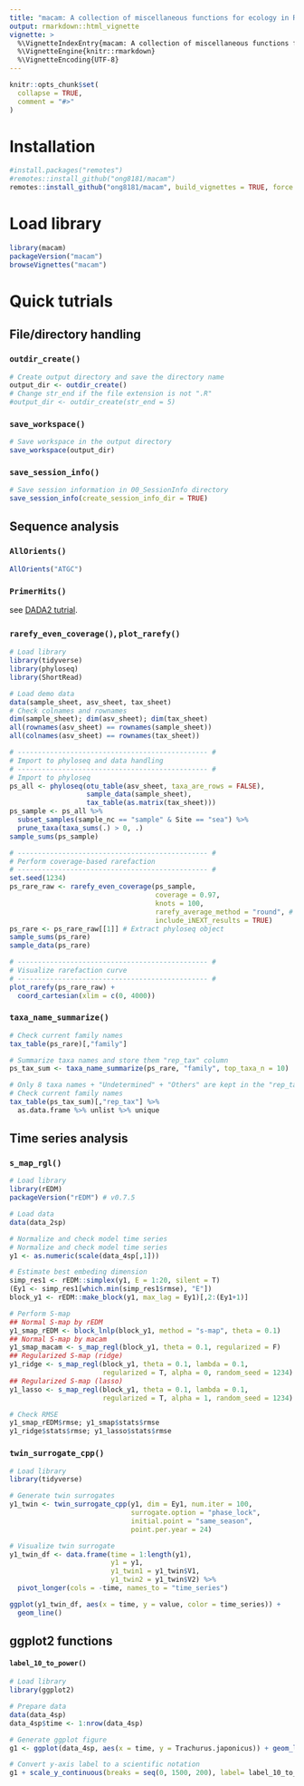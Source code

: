 ```yaml
---
title: "macam: A collection of miscellaneous functions for ecology in R"
output: rmarkdown::html_vignette
vignette: >
  %\VignetteIndexEntry{macam: A collection of miscellaneous functions for ecology in R}
  %\VignetteEngine{knitr::rmarkdown}
  %\VignetteEncoding{UTF-8}
---
```


```r
knitr::opts_chunk$set(
  collapse = TRUE,
  comment = "#>"
)
```

# Installation
```r
#install.packages("remotes")
#remotes::install_github("ong8181/macam")
remotes::install_github("ong8181/macam", build_vignettes = TRUE, force = TRUE)
```

# Load library
```r
library(macam)
packageVersion("macam")
browseVignettes("macam")
```

# Quick tutrials
## File/directory handling
### `outdir_create()`
```r
# Create output directory and save the directory name
output_dir <- outdir_create()
# Change str_end if the file extension is not ".R"
#output_dir <- outdir_create(str_end = 5)
```

### `save_workspace()`
```r
# Save workspace in the output directory
save_workspace(output_dir)
```

### `save_session_info()`
```r
# Save session information in 00_SessionInfo directory
save_session_info(create_session_info_dir = TRUE)
```

## Sequence analysis
### `AllOrients()`
```r
AllOrients("ATGC")
```

### `PrimerHits()`
see [DADA2 tutrial](https://benjjneb.github.io/dada2/ITS_workflow.html).

### `rarefy_even_coverage()`, `plot_rarefy()`
```r
# Load library
library(tidyverse)
library(phyloseq)
library(ShortRead)

# Load demo data
data(sample_sheet, asv_sheet, tax_sheet)
# Check colnames and rownames
dim(sample_sheet); dim(asv_sheet); dim(tax_sheet)
all(rownames(asv_sheet) == rownames(sample_sheet))
all(colnames(asv_sheet) == rownames(tax_sheet))

# ----------------------------------------------- #
# Import to phyloseq and data handling
# ----------------------------------------------- #
# Import to phyloseq
ps_all <- phyloseq(otu_table(asv_sheet, taxa_are_rows = FALSE),
                   sample_data(sample_sheet),
                   tax_table(as.matrix(tax_sheet)))
ps_sample <- ps_all %>%
  subset_samples(sample_nc == "sample" & Site == "sea") %>%
  prune_taxa(taxa_sums(.) > 0, .)
sample_sums(ps_sample)

# ----------------------------------------------- #
# Perform coverage-based rarefaction
# ----------------------------------------------- #
set.seed(1234)
ps_rare_raw <- rarefy_even_coverage(ps_sample,
                                    coverage = 0.97,
                                    knots = 100,
                                    rarefy_average_method = "round", # Specify how iterated rarefaction results are averaged. You may change.
                                    include_iNEXT_results = TRUE)
ps_rare <- ps_rare_raw[[1]] # Extract phyloseq object
sample_sums(ps_rare)
sample_data(ps_rare)

# ----------------------------------------------- #
# Visualize rarefaction curve
# ----------------------------------------------- #
plot_rarefy(ps_rare_raw) +
  coord_cartesian(xlim = c(0, 4000))
```

### `taxa_name_summarize()`
```r
# Check current family names
tax_table(ps_rare)[,"family"]

# Summarize taxa names and store them "rep_tax" column
ps_tax_sum <- taxa_name_summarize(ps_rare, "family", top_taxa_n = 10)

# Only 8 taxa names + "Undetermined" + "Others" are kept in the "rep_tax" column
# Check current family names
tax_table(ps_tax_sum)[,"rep_tax"] %>%
  as.data.frame %>% unlist %>% unique
```

## Time series analysis
### `s_map_rgl()`
```r
# Load library
library(rEDM)
packageVersion("rEDM") # v0.7.5

# Load data
data(data_2sp)

# Normalize and check model time series
# Normalize and check model time series
y1 <- as.numeric(scale(data_4sp[,1]))

# Estimate best embeding dimension
simp_res1 <- rEDM::simplex(y1, E = 1:20, silent = T)
(Ey1 <- simp_res1[which.min(simp_res1$rmse), "E"])
block_y1 <- rEDM::make_block(y1, max_lag = Ey1)[,2:(Ey1+1)]

# Perform S-map
## Normal S-map by rEDM
y1_smap_rEDM <- block_lnlp(block_y1, method = "s-map", theta = 0.1)
## Normal S-map by macam
y1_smap_macam <- s_map_regl(block_y1, theta = 0.1, regularized = F)
## Regularized S-map (ridge)
y1_ridge <- s_map_regl(block_y1, theta = 0.1, lambda = 0.1,
                       regularized = T, alpha = 0, random_seed = 1234)
## Regularized S-map (lasso)
y1_lasso <- s_map_regl(block_y1, theta = 0.1, lambda = 0.1,
                       regularized = T, alpha = 1, random_seed = 1234)

# Check RMSE
y1_smap_rEDM$rmse; y1_smap$stats$rmse
y1_ridge$stats$rmse; y1_lasso$stats$rmse
```

### `twin_surrogate_cpp()`
```r
# Load library
library(tidyverse)

# Generate twin surrogates
y1_twin <- twin_surrogate_cpp(y1, dim = Ey1, num.iter = 100,
                              surrogate.option = "phase_lock",
                              initial.point = "same_season",
                              point.per.year = 24)

# Visualize twin surrogate
y1_twin_df <- data.frame(time = 1:length(y1),
                         y1 = y1,
                         y1_twin1 = y1_twin$V1,
                         y1_twin2 = y1_twin$V2) %>% 
  pivot_longer(cols = -time, names_to = "time_series")

ggplot(y1_twin_df, aes(x = time, y = value, color = time_series)) +
  geom_line()
```

## ggplot2 functions
#### `label_10_to_power()`
```r
# Load library
library(ggplot2)

# Prepare data
data(data_4sp)
data_4sp$time <- 1:nrow(data_4sp)

# Generate ggplot figure
g1 <- ggplot(data_4sp, aes(x = time, y = Trachurus.japonicus)) + geom_line()

# Convert y-axis label to a scientific notation
g1 + scale_y_continuous(breaks = seq(0, 1500, 200), label= label_10_to_power)
```
